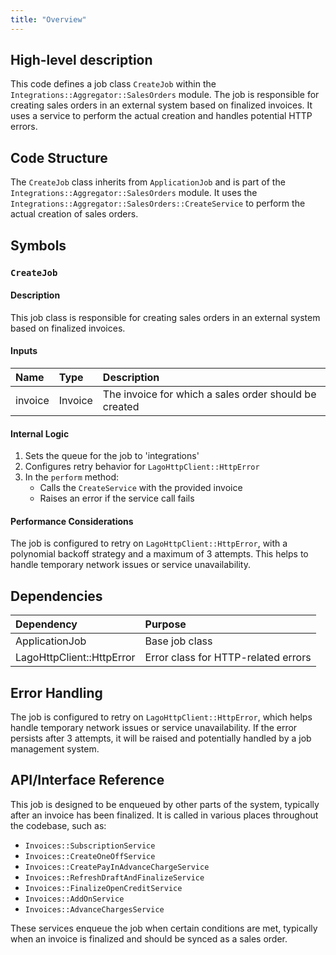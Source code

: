 ```yaml
---
title: "Overview"
---
```


## High-level description
This code defines a job class `CreateJob` within the `Integrations::Aggregator::SalesOrders` module. The job is responsible for creating sales orders in an external system based on finalized invoices. It uses a service to perform the actual creation and handles potential HTTP errors.

## Code Structure
The `CreateJob` class inherits from `ApplicationJob` and is part of the `Integrations::Aggregator::SalesOrders` module. It uses the `Integrations::Aggregator::SalesOrders::CreateService` to perform the actual creation of sales orders.

## Symbols
### `CreateJob`
#### Description
This job class is responsible for creating sales orders in an external system based on finalized invoices.

#### Inputs
| Name | Type | Description |
|:-----|:-----|:------------|
| invoice | Invoice | The invoice for which a sales order should be created |

#### Internal Logic
1. Sets the queue for the job to 'integrations'
2. Configures retry behavior for `LagoHttpClient::HttpError`
3. In the `perform` method:
   - Calls the `CreateService` with the provided invoice
   - Raises an error if the service call fails

#### Performance Considerations
The job is configured to retry on `LagoHttpClient::HttpError`, with a polynomial backoff strategy and a maximum of 3 attempts. This helps to handle temporary network issues or service unavailability.

## Dependencies
| Dependency | Purpose |
|:-----------|:--------|
| ApplicationJob | Base job class |
| LagoHttpClient::HttpError | Error class for HTTP-related errors |

## Error Handling
The job is configured to retry on `LagoHttpClient::HttpError`, which helps handle temporary network issues or service unavailability. If the error persists after 3 attempts, it will be raised and potentially handled by a job management system.

## API/Interface Reference
This job is designed to be enqueued by other parts of the system, typically after an invoice has been finalized. It is called in various places throughout the codebase, such as:
- `Invoices::SubscriptionService`
- `Invoices::CreateOneOffService`
- `Invoices::CreatePayInAdvanceChargeService`
- `Invoices::RefreshDraftAndFinalizeService`
- `Invoices::FinalizeOpenCreditService`
- `Invoices::AddOnService`
- `Invoices::AdvanceChargesService`

These services enqueue the job when certain conditions are met, typically when an invoice is finalized and should be synced as a sales order.